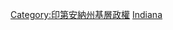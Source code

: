 {{Commons cat|Towns in Indiana}}

[[Category:印第安納州基層政權|Category:印第安納州基層政權]]
[[Category:美国各州城镇|Indiana]]